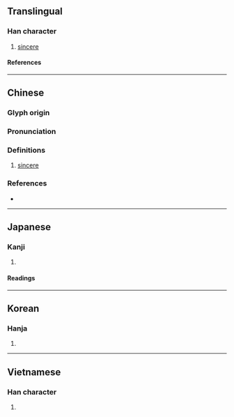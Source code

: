 {{character info/new}}
==Translingual==

===Han character===
{{Han char|rn=9|rad=人|as=12|sn=14|four=26256|canj=ORRJ|ids=⿰亻單}}

# [[sincere]]

====References====
{{Han ref|kx=0117.090|dkj=01112|dj=0248.150|hdz=10219.060|uh=50E4}}

----

==Chinese==
{{zh-forms|s=𫢸}}

===Glyph origin===
{{Han etym}}

===Pronunciation===
{{zh-pron
|m=dàn
|c=daan6
|mc=y
|oc=y
|cat=a
}}

===Definitions===
{{zh-hanzi}}

# [[sincere]]

===References===
* {{R:twedu|B00165}}

----

==Japanese==

===Kanji===
{{ja-kanji|grade=|rs=人12}}

# {{rfdef|ja|sort=人12}}

====Readings====
{{ja-readings
|on=たん, だん, せん, ぜん, たつ, たち
|kun=はやい, あつい, あきらか, ゆるぐ
}}

----

==Korean==

===Hanja===
{{ko-hanja|탄}}

# {{rfdef|ko|sort=人12}}

----

==Vietnamese==

===Han character===
{{vi-readings|rs=人12|reading=dạn}}

# {{rfdef|vi|sort=人12}}